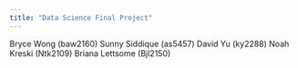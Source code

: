 ```yaml
---
title: "Data Science Final Project"
---
```


Bryce Wong (baw2160)
Sunny Siddique (as5457)
David Yu (ky2288)
Noah Kreski (Ntk2109)
Briana Lettsome (Bjl2150)